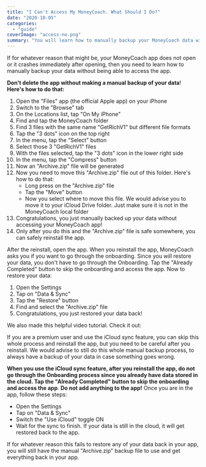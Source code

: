 ```yaml
---
title: "I Can't Access My MoneyCoach. What Should I Do?"
date: "2020-10-05"
categories: 
  - "guide"
coverImage: "access-no.png"
summary: "You will learn how to manually backup your MoneyCoach data without accessing the app."
---
```


If for whatever reason that might be, your MoneyCoach app does not open or it crashes immediately after opening, then you need to learn how to manually backup your data without being able to access the app.

**Don't delete the app without making a manual backup of your data**! **Here's how to do that:**

1. Open the "Files" app (the official Apple app) on your iPhone
2. Switch to the "Browse" tab
3. On the Locations list, tap "On My iPhone"
4. Find and tap the MoneyCoach folder
5. Find 3 files with the same name "GetRichV1" but different file formats
6. Tap the "3 dots" icon on the top right
7. In the menu, tap the "Select" button
8. Select those 3 "GetRichV1" files
9. With the files selected, tap the "3 dots" icon in the lower right side
10. In the menu, tap the "Compress" button
11. Now an "Archive.zip" file will be generated
12. Now you need to move this "Archive.zip" file out of this folder. Here's how to do that:
    - Long press on the "Archive.zip" file
    - Tap the "Move" button
    - Now you select where to move this file. We would advise you to move it to your iCloud Drive folder. Just make sure it is not in the MoneyCoach local folder
13. Congratulations, you just manually backed up your data without accessing your MoneyCoach app!
14. Only after you do this and the "Archive.zip" file is safe somewhere, you can safely reinstall the app.

After the reinstall, open the app. When you reinstall the app, MoneyCoach asks you if you want to go through the onboarding. Since you will restore your data, you don't have to go through the Onboarding. Tap the "Already Completed" button to skip the onboarding and access the app. Now to restore your data:

1. Open the Settings
2. Tap on "Data & Sync"
3. Tap the "Restore" button
4. Find and select the "Archive.zip" file
5. Congratulations, you just restored your data back!

We also made this helpful video tutorial. Check it out:

<YouTube url="https://youtu.be/gHy3uCDe3Qg" />

If you are a premium user and use the iCloud sync feature, you can skip this whole process and reinstall the app, but you need to be careful after you reinstall. We would advise to still do this whole manual backup process, to always have a backup of your data in case something goes wrong.

**When you use the iCloud sync feature, after you reinstall the app, do not go through the Onboarding process since you already have data stored in the cloud. Tap the "Already Completed" button to skip the onboarding and access the app**. **Do not add anything to the app!** Once you are in the app, follow these steps:

- Open the Settings
- Tap on "Data & Sync"
- Switch the "Use iCloud" toggle ON
- Wait for the sync to finish. If your data is still in the cloud, it will get restored back to the app.

If for whatever reason this fails to restore any of your data back in your app, you will still have the manual "Archive.zip" backup file to use and get everything back in your app.
